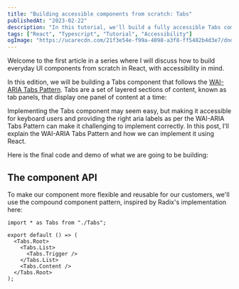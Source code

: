 ```yaml
---
title: "Building accessible components from scratch: Tabs"
publishedAt: "2023-02-22"
description: "In this tutorial, we'll build a fully accessible Tabs component from scratch using React and TypeScript."
tags: ["React", "Typescript", "Tutorial", "Accessibility"]
ogImage: "https://ucarecdn.com/21f3e54e-f99a-4098-a3f8-ff5482b4d3e7/dndog.png"
---
```


Welcome to the first article in a series where I will discuss how to build everyday UI components from scratch in React, with accessibility in mind.

In this edition, we will be building a Tabs component that follows the [WAI-ARIA Tabs Pattern](https://www.w3.org/WAI/ARIA/apg/patterns/tabpanel/). Tabs are a set of layered sections of content, known as tab panels, that display one panel of content at a time:

Implementing the Tabs component may seem easy, but making it accessible for keyboard users and providing the right aria labels as per the WAI-ARIA Tabs Pattern can make it challenging to implement correctly. In this post, I’ll explain the WAI-ARIA Tabs Pattern and how we can implement it using React.

Here is the final code and demo of what we are going to be building:

## The component API

To make our component more flexible and reusable for our customers, we'll use the compound component pattern, inspired by Radix's implementation here:

```tsx
import * as Tabs from "./Tabs";

export default () => (
  <Tabs.Root>
    <Tabs.List>
      <Tabs.Trigger />
    </Tabs.List>
    <Tabs.Content />
  </Tabs.Root>
);
```
